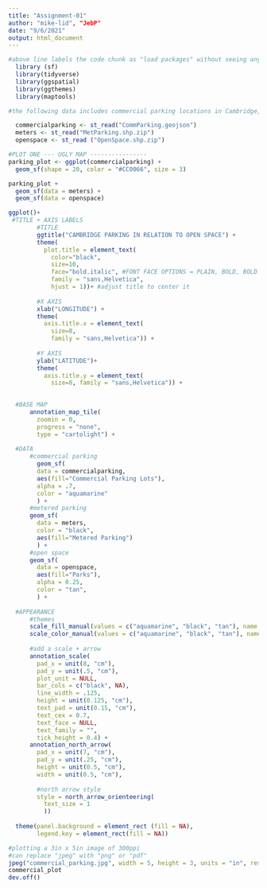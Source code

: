```yaml
---
title: "Assignment-01"
author: "mike-lid", "JebP"
date: "9/6/2021"
output: html_document
---
```

```r
#above line labels the code chunk as "load packages" without seeing any of the package loading messages
  library (sf)
  library(tidyverse)
  library(ggspatial)
  library(ggthemes)
  library(maptools)
```

```r
#the following data includes commercial parking locations in Cambridge, polygon data of metered parking spots, and boundaries for open space. We are curious to see the relationship between available Cambridge parking and locations of open/green space.

  commercialparking <- st_read("CommParking.geojson")
  meters <- st_read("MetParking.shp.zip")
  openspace <- st_read ("OpenSpace.shp.zip")
```

```r
#PLOT ONE --- UGLY MAP ----------------
parking_plot <- ggplot(commercialparking) +
  geom_sf(shape = 20, color = "#CC0066", size = 3)

parking_plot +
  geom_sf(data = meters) +
  geom_sf(data = openspace)
```

```r

ggplot()+
 #TITLE + AXIS LABELS
        #TITLE
        ggtitle("CAMBRIDGE PARKING IN RELATION TO OPEN SPACE") +
        theme(
          plot.title = element_text(
            color="black", 
            size=10, 
            face="bold.italic", #FONT FACE OPTIONS = PLAIN, BOLD, BOLD.ITALIC, ITALIC
            family = "sans,Helvetica",
            hjust = 1))+ #adjust title to center it
            
        #X AXIS
        xlab("LONGITUDE") +
        theme(
          axis.title.x = element_text(
            size=8,
            family = "sans,Helvetica")) +
  
        #Y AXIS
        ylab("LATITUDE")+
        theme(
          axis.title.y = element_text(
            size=8, family = "sans,Helvetica")) +
  

  #BASE MAP
      annotation_map_tile(
        zoomin = 0, 
        progress = "none", 
        type = "cartolight") +
  
  #DATA
      #commercial parking
        geom_sf(
        data = commercialparking, 
        aes(fill="Commercial Parking Lots"), 
        alpha = .7, 
        color = "aquamarine"
        ) +
      #metered parking
      geom_sf(
        data = meters, 
        color = "black", 
        aes(fill="Metered Parking")
        ) +
      #open space
      geom_sf(
        data = openspace, 
        aes(fill="Parks"), 
        alpha = 0.25, 
        color = "tan",
        ) +
  
  #APPEARANCE
      #themes
      scale_fill_manual(values = c("aquamarine", "black", "tan"), name = "") +
      scale_color_manual(values = c("aquamarine", "black", "tan"), name = "") +
  
      #add a scale + arrow
      annotation_scale(
        pad_x = unit(8, "cm"),
        pad_y = unit(.5, "cm"),
        plot_unit = NULL,
        bar_cols = c("black", NA),
        line_width = .125,
        height = unit(0.125, "cm"),
        text_pad = unit(0.15, "cm"),
        text_cex = 0.7,
        text_face = NULL,
        text_family = "",
        tick_height = 0.4) + 
      annotation_north_arrow(
        pad_x = unit(7, "cm"),
        pad_y = unit(.25, "cm"),
        height = unit(0.5, "cm"),
        width = unit(0.5, "cm"),
        
        #north arrow style
        style = north_arrow_orienteering(
          text_size = 1
          ))
  
  theme(panel.background = element_rect (fill = NA), 
        legend.key = element_rect(fill = NA))
```
  
```r
#plotting a 3in x 5in image of 300ppi
#can replace "jpeg" with "png" or "pdf"
jpeg("commercial_parking.jpg", width = 5, height = 3, units = "in", res = 300)
commercial_plot
dev.off()
```
